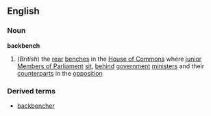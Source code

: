 ==English==
===Noun===
'''backbench'''
#(''British'') the [[rear]] [[bench]]es in the [[House of Commons]] where [[junior]] [[Members of Parliament]] [[sit]], [[behind]] [[government]] [[minister]]s and their [[counterpart]]s in the [[opposition]]
===Derived terms===
*[[backbencher]]